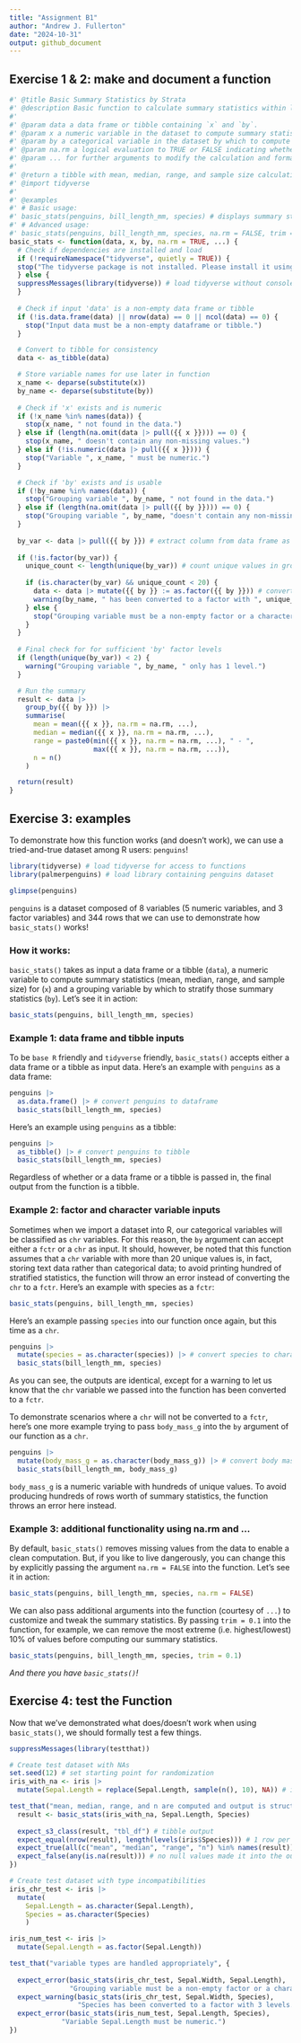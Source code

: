 ```yaml
---
title: "Assignment B1"
author: "Andrew J. Fullerton"
date: "2024-10-31"
output: github_document
---
```


## Exercise 1 & 2: make and document a function

```r
#' @title Basic Summary Statistics by Strata
#' @description Basic function to calculate summary statistics within levels of a categorical variable.
#'
#' @param data a data frame or tibble containing `x` and `by`.
#' @param x a numeric variable in the dataset to compute summary statistics for. `x` was chosen as a name since it is commonly used as a standard name for the primary function argument.
#' @param by a categorical variable in the dataset by which to compute summary statistics. `by` was chosen as a name since it is is suggestive of the argument's purpose in specifying the categorical variable by which to stratify summary statistics.
#' @param na.rm a logical evaluation to TRUE or FALSE indicating whether `NA` values should be stripped. Default is `TRUE`. `na.rm` was chosen as the argument name to be consistent with usage and nomenclature in other functions in R.
#' @param ... for further arguments to modify the calculation and formatting of the summary statistics.
#'
#' @return a tibble with mean, median, range, and sample size calculations by strata.
#' @import tidyverse
#'
#' @examples
#' # Basic usage:
#' basic_stats(penguins, bill_length_mm, species) # displays summary stats by species
#' # Advanced usage:
#' basic_stats(penguins, bill_length_mm, species, na.rm = FALSE, trim = 0.1) # trims 10% of largest/smallest values when computing mean and includes NAs
basic_stats <- function(data, x, by, na.rm = TRUE, ...) {
  # Check if dependencies are installed and load
  if (!requireNamespace("tidyverse", quietly = TRUE)) {
  stop("The tidyverse package is not installed. Please install it using install.packages('tidyverse').\n")
  } else {
  suppressMessages(library(tidyverse)) # load tidyverse without console message
  }
  
  # Check if input 'data' is a non-empty data frame or tibble
  if (!is.data.frame(data) || nrow(data) == 0 || ncol(data) == 0) {
    stop("Input data must be a non-empty dataframe or tibble.")
  }

  # Convert to tibble for consistency
  data <- as_tibble(data) 

  # Store variable names for use later in function
  x_name <- deparse(substitute(x))
  by_name <- deparse(substitute(by))
  
  # Check if 'x' exists and is numeric
  if (!x_name %in% names(data)) {
    stop(x_name, " not found in the data.")
  } else if (length(na.omit(data |> pull({{ x }}))) == 0) {
    stop(x_name, " doesn't contain any non-missing values.")
  } else if (!is.numeric(data |> pull({{ x }}))) {
    stop("Variable ", x_name, " must be numeric.")
  }

  # Check if 'by' exists and is usable
  if (!by_name %in% names(data)) {
    stop("Grouping variable ", by_name, " not found in the data.")
  } else if (length(na.omit(data |> pull({{ by }}))) == 0) {
    stop("Grouping variable ", by_name, "doesn't contain any non-missing values.")
  }
  
  by_var <- data |> pull({{ by }}) # extract column from data frame as vector
  
  if (!is.factor(by_var)) {
    unique_count <- length(unique(by_var)) # count unique values in grouping var
    
    if (is.character(by_var) && unique_count < 20) {
      data <- data |> mutate({{ by }} := as.factor({{ by }})) # convert to factor
      warning(by_name, " has been converted to a factor with ", unique_count, " levels.")
    } else {
      stop("Grouping variable must be a non-empty factor or a character variable with fewer than 20 unique values.")
    }
  }
  
  # Final check for for sufficient 'by' factor levels
  if (length(unique(by_var)) < 2) {
    warning("Grouping variable ", by_name, " only has 1 level.")
  }

  # Run the summary
  result <- data |>
    group_by({{ by }}) |>
    summarise(
      mean = mean({{ x }}, na.rm = na.rm, ...),
      median = median({{ x }}, na.rm = na.rm, ...),
      range = paste0(min({{ x }}, na.rm = na.rm, ...), " - ",
                     max({{ x }}, na.rm = na.rm, ...)),
      n = n()
    )

  return(result)
}

```

## Exercise 3: examples

To demonstrate how this function works (and doesn't work), we can use a tried-and-true dataset among R users: `penguins`!

```r
library(tidyverse) # load tidyverse for access to functions
library(palmerpenguins) # load library containing penguins dataset

glimpse(penguins)
```

`penguins` is a dataset composed of 8 variables (5 numeric variables, and 3 factor variables) and 344 rows that we can use to demonstrate how `basic_stats()` works!

### How it works:

`basic_stats()` takes as input a data frame or a tibble (`data`), a numeric variable to compute summary statistics (mean, median, range, and sample size) for (`x`) and a grouping variable by which to stratify those summary statistics (`by`). Let's see it in action:

```r
basic_stats(penguins, bill_length_mm, species)
```

### Example 1: data frame and tibble inputs

To be `base R` friendly and `tidyverse` friendly, `basic_stats()` accepts either a data frame or a tibble as input data. Here's an example with `penguins` as a data frame:

```r
penguins |> 
  as.data.frame() |> # convert penguins to dataframe
  basic_stats(bill_length_mm, species)
```

Here's an example using `penguins` as a tibble:

```r
penguins |> 
  as_tibble() |> # convert penguins to tibble
  basic_stats(bill_length_mm, species)
```

Regardless of whether or a data frame or a tibble is passed in, the final output from the function is a tibble.

### Example 2: factor and character variable inputs

Sometimes when we import a dataset into R, our categorical variables will be classified as `chr` variables. For this reason, the `by` argument can accept either a `fctr` or a `chr` as input. It should, however, be noted that this function assumes that a `chr` variable with more than 20 unique values is, in fact, storing text data rather than categorical data; to avoid printing hundred of stratified statistics, the function will throw an error instead of converting the `chr` to a `fctr`. Here's an example with species as a `fctr`:

```r
basic_stats(penguins, bill_length_mm, species)
```

Here's an example passing `species` into our function once again, but this time as a `chr`.

```r
penguins |> 
  mutate(species = as.character(species)) |> # convert species to character
  basic_stats(bill_length_mm, species)
```

As you can see, the outputs are identical, except for a warning to let us know that the `chr` variable we passed into the function has been converted to a `fctr`.

To demonstrate scenarios where a `chr` will not be converted to a `fctr`, here's one more example trying to pass `body_mass_g` into the `by` argument of our function as a `chr`.

```r
penguins |> 
  mutate(body_mass_g = as.character(body_mass_g)) |> # convert body mass to character
  basic_stats(bill_length_mm, body_mass_g)
```

`body_mass_g` is a numeric variable with hundreds of unique values. To avoid producing hundreds of rows worth of summary statistics, the function throws an error here instead.

### Example 3: additional functionality using na.rm and ...

By default, `basic_stats()` removes missing values from the data to enable a clean computation. But, if you like to live dangerously, you can change this by explicitly passing the argument `na.rm = FALSE` into the function. Let's see it in action:

```r
basic_stats(penguins, bill_length_mm, species, na.rm = FALSE)
```

We can also pass additional arguments into the function (courtesy of `...`) to customize and tweak the summary statistics. By passing `trim = 0.1` into the function, for example, we can remove the most extreme (i.e. highest/lowest) 10% of values before computing our summary statistics.

```r
basic_stats(penguins, bill_length_mm, species, trim = 0.1)
```

*And there you have `basic_stats()`!*

## Exercise 4: test the Function

Now that we've demonstrated what does/doesn't work when using `basic_stats()`, we should formally test a few things.

```r
suppressMessages(library(testthat))

# Create test dataset with NAs
set.seed(12) # set starting point for randomization
iris_with_na <- iris |>
  mutate(Sepal.Length = replace(Sepal.Length, sample(n(), 10), NA)) # insert 10 NA values into the Sepal.Length column at random

test_that("mean, median, range, and n are computed and output is structured as intended", {
  result <- basic_stats(iris_with_na, Sepal.Length, Species)
  
  expect_s3_class(result, "tbl_df") # tibble output
  expect_equal(nrow(result), length(levels(iris$Species))) # 1 row per species
  expect_true(all(c("mean", "median", "range", "n") %in% names(result))) # summary stats as columns
  expect_false(any(is.na(result))) # no null values made it into the output
})
```

```r
# Create test dataset with type incompatibilities
iris_chr_test <- iris |>
  mutate(
    Sepal.Length = as.character(Sepal.Length),
    Species = as.character(Species)
    )

iris_num_test <- iris |>
  mutate(Sepal.Length = as.factor(Sepal.Length))

test_that("variable types are handled appropriately", {
  
  expect_error(basic_stats(iris_chr_test, Sepal.Width, Sepal.Length), 
               "Grouping variable must be a non-empty factor or a character variable with fewer than 20 unique values.")
  expect_warning(basic_stats(iris_chr_test, Sepal.Width, Species), 
                 "Species has been converted to a factor with 3 levels.")
  expect_error(basic_stats(iris_num_test, Sepal.Length, Species),
             "Variable Sepal.Length must be numeric.")
})
```

